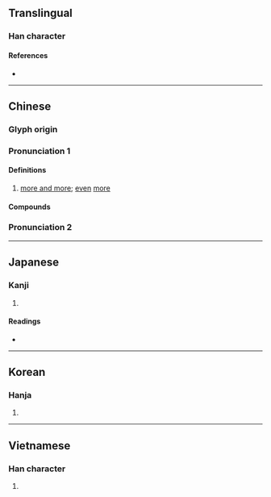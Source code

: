 {{also|癒|瘉}}
{{character info/new}}
==Translingual==

===Han character===
{{Han char|rn=61|rad=心|as=09|sn=13|four=80332|canj=OMBP|ids=⿱俞心(GHTV),⿱兪心(JK)}}

====References====
* {{Han ref|kx=0394.030|dkj=10904|dj=0730.140|hdz=42322.150|uh=6108|ud=24840|bh=B755|bd=46933}}

----

==Chinese==
{{zh-forms}}

===Glyph origin===
{{Han etym}}

===Pronunciation 1===
{{zh-pron
|m=yù
|c=jyu6
|mn=xm,qz,tp,km:lú/kh:jú/zz:jí/xm:ū/qz:ú
|mn_note=Xiamen, Quanzhou: lú - vernacular; ū/ú - literary
|mn-t=ru2
|mc=y
|oc=y
|ma=Zh-yù.ogg
|cat=adv,det
}}

====Definitions====
{{zh-hanzi}}

# [[more and more]]; [[even]] [[more]]

====Compounds====
{{zh-der|愈發|愈合|愈加|愈演愈烈|愈……愈……|愈出愈奇|愈戰愈勇|愈愈|愈挫愈奮|大愈|每況愈下|每下愈況}}

===Pronunciation 2===
{{zh-see|癒||to [[recover]]}}

----

==Japanese==

===Kanji===
{{ja-kanji|grade=uc|rs=心09}}

# {{defn|lang=ja|sort=心09}}

====Readings====
* {{ja-readings|on=[[ゆ]] (yu)|kun=[[まさる]] (masaru), [[いよいよ]] (iyoiyo)}}

----

==Korean==

===Hanja===
{{ko-hanja|hangeul=[[유]]|eumhun=|rv=yu|mr=yu|y=yu}}

# {{defn|lang=ko|sort=心09}}

----

==Vietnamese==

===Han character===
{{vi-hantu|[[rủ]]|rs=心09}}

# {{defn|lang=vi|sort=心09}}